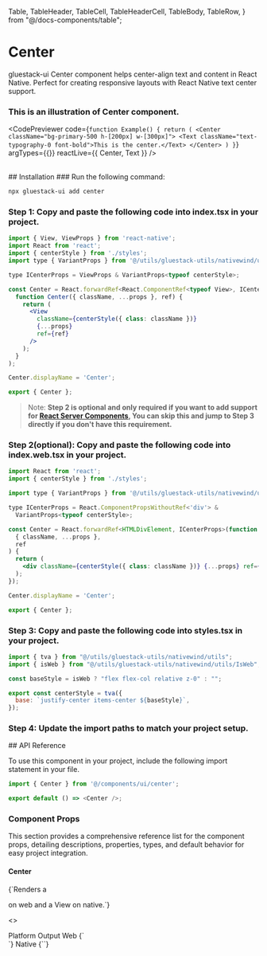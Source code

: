
  Table,
  TableHeader,
  TableCell,
  TableHeaderCell,
  TableBody,
  TableRow,
} from "@/docs-components/table";

# Center
gluestack-ui Center component helps center-align text and content in React Native. Perfect for creating responsive layouts with React Native text center support.

### This is an illustration of Center component.

  

  
  
  <CodePreviewer
  code={`function Example() {
    return (
      <Center className="bg-primary-500 h-[200px] w-[300px]">
        <Text className="text-typography-0 font-bold">This is the center.</Text>
      </Center>
    )
  }`}
  argTypes={{}}
  reactLive={{ Center, Text }}
/>

<br />
## Installation

<Tabs>
<TabItem label="CLI">
### Run the following command:

```bash
npx gluestack-ui add center
```
</TabItem>
<TabItem label="Manual">

### Step 1: Copy and paste the following code into index.tsx in your project.

```jsx 
import { View, ViewProps } from 'react-native';
import React from 'react';
import { centerStyle } from './styles';
import type { VariantProps } from '@/utils/gluestack-utils/nativewind/utils';

type ICenterProps = ViewProps & VariantProps<typeof centerStyle>;

const Center = React.forwardRef<React.ComponentRef<typeof View>, ICenterProps>(
  function Center({ className, ...props }, ref) {
    return (
      <View
        className={centerStyle({ class: className })}
        {...props}
        ref={ref}
      />
    );
  }
);

Center.displayName = 'Center';

export { Center }; 
```

> Note: **Step 2 is optional and only required if you want to add support for [React Server Components](https://vercel.com/blog/understanding-react-server-components), You can skip this and jump to Step 3 directly if you don't have this requirement.**

### Step 2(optional): Copy and paste the following code into index.web.tsx in your project.

```jsx 
import React from 'react';
import { centerStyle } from './styles';

import type { VariantProps } from '@/utils/gluestack-utils/nativewind/utils';

type ICenterProps = React.ComponentPropsWithoutRef<'div'> &
  VariantProps<typeof centerStyle>;

const Center = React.forwardRef<HTMLDivElement, ICenterProps>(function Center(
  { className, ...props },
  ref
) {
  return (
    <div className={centerStyle({ class: className })} {...props} ref={ref} />
  );
});

Center.displayName = 'Center';

export { Center }; 
```

### Step 3: Copy and paste the following code into styles.tsx in your project.

```jsx 
import { tva } from "@/utils/gluestack-utils/nativewind/utils";
import { isWeb } from "@/utils/gluestack-utils/nativewind/utils/IsWeb";

const baseStyle = isWeb ? "flex flex-col relative z-0" : "";

export const centerStyle = tva({
  base: `justify-center items-center ${baseStyle}`,
}); 
```

### Step 4: Update the import paths to match your project setup.

</TabItem>
</Tabs>
## API Reference

To use this component in your project, include the following import statement in your file.

```ts   
import { Center } from '@/components/ui/center';
```

```ts
export default () => <Center />;
```

### Component Props

This section provides a comprehensive reference list for the component props, detailing descriptions, properties, types, and default behavior for easy project integration.

#### Center

<p>{`Renders a <div /> on web and a View on native.`}</p>

<>
  <Table>
    <TableHeader>
      <TableHeaderCell>Platform</TableHeaderCell>
      <TableHeaderCell>Output</TableHeaderCell>
    </TableHeader>
    <TableBody>
      <TableRow>
        <TableCell><InlineCode>Web</InlineCode></TableCell>
        <TableCell>{`<div />`}</TableCell>
      </TableRow>
      <TableRow>
        <TableCell><InlineCode>Native</InlineCode></TableCell>
        <TableCell>{`<View />`}</TableCell>
      </TableRow>
    </TableBody>
  </Table>
</>